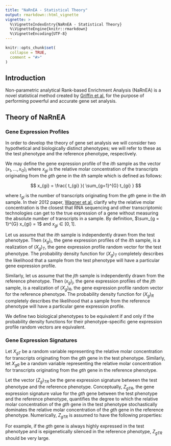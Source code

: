 ```yaml
---
title: "NaRnEA - Statistical Theory"
output: rmarkdown::html_vignette
vignette: >
  %\VignetteIndexEntry{NaRnEA - Statistical Theory}
  %\VignetteEngine{knitr::rmarkdown}
  %\VignetteEncoding{UTF-8}
---
```


```r
knitr::opts_chunk$set(
  collapse = TRUE,
  comment = "#>"
)
```

## Introduction

Non-parametric analytical Rank-based Enrichment Analysis (NaRnEA) is a novel statistical method created by [Griffin et al.](https://www.biorxiv.org/search/NaRnEA) for the purpose of performing powerful and accurate gene set analysis. 

## Theory of NaRnEA

### Gene Expression Profiles

In order to develop the theory of gene set analysis we will consider two hypothetical and biologically distinct phenotypes; we will refer to these as the test phenotype and the reference phenotype, respectively. 

We may define the gene expression profile of the $ith$ sample as the vector $(x_{1},...,x_{G})_{i}$ where $x_{gi}$ is the relative molar concentration of the transcripts originating from the $gth$ gene in the $ith$ sample which is defined as follows:

$$ x_{gi} = \frac{ t_{gi} }{ \sum_{g=1}^{G} t_{gi} } $$

where $t_{gi}$ is the number of transcripts originating from the $gth$ gene in the $ith$ sample. In their 2012 paper, [Wagner et al.](https://pubmed.ncbi.nlm.nih.gov/22872506/) clarify why the relative molar concentration is the closest that RNA sequencing and other transcriptomic technologies can get to the true expression of a gene without measuring the absolute number of transcripts in a sample. By definition, $\sum_{g = 1}^{G} x_{gi} = 1$ and $x_{gi} \in [0,1]$.

Let us assume that the $ith$ sample is independently drawn from the test phenotype. Then $(x_{g})_{i}$, the gene expression profiles of the $ith$ sample, is a realization of $(X_{g})_{T}$, the gene expression profile random vector for the test phenotype. The probability density function for $(X_{g})_{T}$ completely describes the likelihood that a sample from the test phenotype will have a particular gene expression profile. 

Similarly, let us assume that the $jth$ sample is independently drawn from the reference phenotype. Then $(x_{g})_{j}$, the gene expression profiles of the $jth$ sample, is a realization of $(X_{g})_{R}$, the gene expression profile random vector for the reference phenotype. The probability density function for $(X_{g})_{R}$ completely describes the likelihood that a sample from the reference phenotype will have a particular gene expression profile. 

We define two biological phenotypes to be equivalent if and only if the probability density functions for their phenotype-specific gene expression profile random vectors are equivalent. 

### Gene Expression Signatures

Let $X_{gT}$ be a random variable representing the relative molar concentration for transcripts originating from the $gth$ gene in the test phenotype. Similarly, let $X_{gR}$ be a random variable representing the relative molar concentration for transcripts originating from the $gth$ gene in the reference phenotype.

Let the vector $(Z_{g})_{TR}$ be the gene expression signature between the test phenotype and the reference phenotype. Conceptually, $Z_{gTR}$, the gene expression signature value for the $gth$ gene between the test phenotype and the reference phenotype, quantifies the degree to which the relative molar concentration of the $gth$ gene in the test phenotype stochastically dominates the relative molar concentration of the $gth$ gene in the reference phenotype. Numerically, $Z_{gTR}$ is assumed to have the following properties: 


For example, if the $gth$ gene is always highly expressed in the test phenotype and is epigenetically silenced in the reference phenotype, $Z_{gTR}$ should be very large. 

